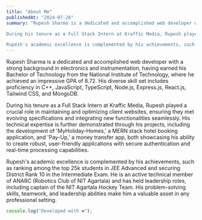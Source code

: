 ```yaml
---
title: "About Me"
publishedAt: "2024-07-26"
summary: "Rupesh Sharma is a dedicated and accomplished web developer with a strong background in electronics and instrumentation, having earned his Bachelor of Technology from the National Institute of Technology, where he achieved an impressive GPA of 8.72. His diverse skill set includes proficiency in C++, JavaScript, TypeScript, Node.js, Express.js, React.js, Tailwind CSS, and MongoDB. 

During his tenure as a Full Stack Intern at Kraffic Media, Rupesh played a crucial role in maintaining and optimizing client websites, ensuring they met evolving specifications and integrating new functionalities seamlessly. His technical expertise is further demonstrated through his projects, including the development of 'MyHoliday-Homes,' a MERN stack hotel booking application, and 'Pay-Up,' a money transfer app, both showcasing his ability to create robust, user-friendly applications with secure authentication and real-time processing capabilities.

Rupesh's academic excellence is complemented by his achievements, such as ranking among the top 25k students in JEE Advanced and securing District Rank 10 in the Intermediate Exam. He is an active technical member of ANARC (Robotics Club of NIT Agartala) and has held leadership roles, including captain of the NIT Agartala Hockey Team. His problem-solving skills, teamwork, and leadership abilities make him a valuable asset in any professional setting."
---
```




Rupesh Sharma is a dedicated and accomplished web developer with a strong background in electronics and instrumentation, having earned his Bachelor of Technology from the National Institute of Technology, where he achieved an impressive GPA of 8.72. His diverse skill set includes proficiency in C++, JavaScript, TypeScript, Node.js, Express.js, React.js, Tailwind CSS, and MongoDB. 

During his tenure as a Full Stack Intern at Kraffic Media, Rupesh played a crucial role in maintaining and optimizing client websites, ensuring they met evolving specifications and integrating new functionalities seamlessly. His technical expertise is further demonstrated through his projects, including the development of 'MyHoliday-Homes,' a MERN stack hotel booking application, and 'Pay-Up,' a money transfer app, both showcasing his ability to create robust, user-friendly applications with secure authentication and real-time processing capabilities.

Rupesh's academic excellence is complemented by his achievements, such as ranking among the top 25k students in JEE Advanced and securing District Rank 10 in the Intermediate Exam. He is an active technical member of ANARC (Robotics Club of NIT Agartala) and has held leadership roles, including captain of the NIT Agartala Hockey Team. His problem-solving skills, teamwork, and leadership abilities make him a valuable asset in any professional setting.

```jsx
console.log("Developed with ❤️");
```
